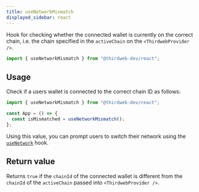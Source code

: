 ```yaml
---
title: useNetworkMismatch
displayed_sidebar: react
---
```


Hook for checking whether the connected wallet is currently on the correct chain,
i.e. the chain specified in the `activeChain` on the `<ThirdwebProvider />`.

```jsx
import { useNetworkMismatch } from "@thirdweb-dev/react";
```

## Usage

Check if a users wallet is connected to the correct chain ID as follows:

```jsx
import { useNetworkMismatch } from "@thirdweb-dev/react";

const App = () => {
  const isMismatched = useNetworkMismatch();
};
```

Using this value, you can prompt users to switch their network using the [`useNetwork`](/react/hooks/useNetwork) hook.

## Return value

Returns `true` if the `chainId` of the connected wallet is different from the `chainId` of the `activeChain` passed into `<ThirdwebProvider />`.
